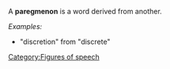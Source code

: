 A '''paregmenon''' is a word derived from another.

''Examples:''

* "discretion" from "discrete"

[[Category:Figures of speech]]